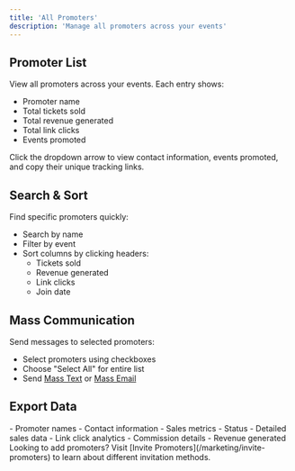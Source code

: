 ```yaml
---
title: 'All Promoters'
description: 'Manage all promoters across your events'
---
```


## Promoter List

View all promoters across your events. Each entry shows:
- Promoter name
- Total tickets sold
- Total revenue generated
- Total link clicks
- Events promoted

<Tip>
  Click the dropdown arrow to view contact information, events promoted, and copy their unique tracking links.
</Tip>

## Search & Sort

Find specific promoters quickly:
- Search by name
- Filter by event
- Sort columns by clicking headers:
  - Tickets sold
  - Revenue generated
  - Link clicks
  - Join date

## Mass Communication

Send messages to selected promoters:
- Select promoters using checkboxes
- Choose "Select All" for entire list
- Send [Mass Text](/manage-events/mass-texts) or [Mass Email](/manage-events/mass-emails)

## Export Data

<CardGroup cols={2}>
  <Card title="Basic Export" icon="file-csv">
    - Promoter names
    - Contact information
    - Sales metrics
    - Status
  </Card>
  <Card title="Performance Report" icon="chart-line">
    - Detailed sales data
    - Link click analytics
    - Commission details
    - Revenue generated
  </Card>
</CardGroup>

<Note>
  Looking to add promoters? Visit [Invite Promoters](/marketing/invite-promoters) to learn about different invitation methods.
</Note> 